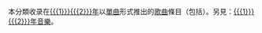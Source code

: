<includeonly>本分類收录在[[{{{1}}}{{{2}}}年]]以[[單曲]]形式推出的[[歌曲]]條目（包括{{{Type|[[唱片|黑膠唱片]]和[[雷射唱片]]}}}）。另見：[[{{{1}}}{{{2}}}年音樂]]。
{{WorksYearHeader|WorkType=單曲|ParentType=歌曲|tens={{{1|0}}}|ones={{{2|1}}}}}
{{CategoryTOC}}</includeonly><noinclude>{{doc}}</noinclude>